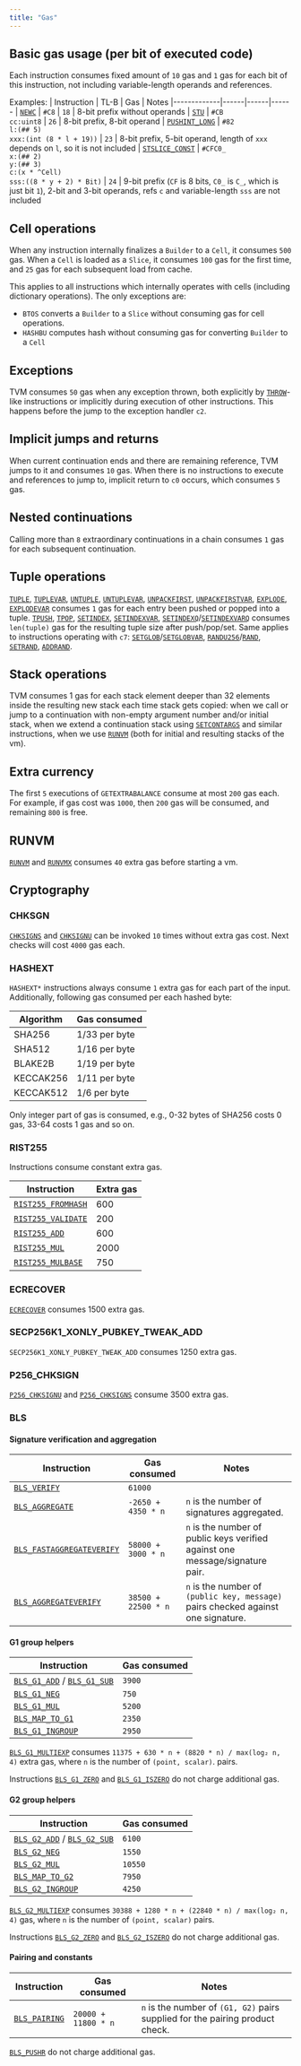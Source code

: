 ```yaml
---
title: "Gas"
---
```


## Basic gas usage (per bit of executed code)

Each instruction consumes fixed amount of `10` gas and `1` gas for each bit of this instruction, not including variable-length operands and references.

Examples:
| Instruction | TL-B | Gas | Notes
|-------------|------|------|------
| [`NEWC`](/tvm/instructions#c8-newc) | `#C8` | `18` | 8-bit prefix without operands
| [`STU`](/tvm/instructions#cb-stu)  | `#CB` <br />`cc:uint8` | `26` | 8-bit prefix, 8-bit operand
| [`PUSHINT_LONG`](/tvm/instructions#82-pushint_long) | `#82` <br />`l:(## 5)` <br />`xxx:(int (8 * l + 19))` | `23` | 8-bit prefix, 5-bit operand, length of `xxx` depends on `l`, so it is not included
| [`STSLICE_CONST`](/tvm/instructions#cfc0_-stsliceconst) | `#CFC0_` <br />`x:(## 2)` <br />`y:(## 3)` <br />`c:(x * ^Cell)` <br />`sss:((8 * y + 2) * Bit)` | `24` | 9-bit prefix (`CF` is 8 bits, `C0_` is `C_`, which is just bit `1`), 2-bit and 3-bit operands, refs `c` and variable-length `sss` are not included

## Cell operations

When any instruction internally finalizes a `Builder` to a `Cell`, it consumes `500` gas. When a `Cell` is loaded as a `Slice`, it consumes `100` gas for the first time, and `25` gas for each subsequent load from cache.

This applies to all instructions which internally operates with cells (including dictionary operations). The only exceptions are:
- `BTOS` converts a `Builder` to a `Slice` without consuming gas for cell operations.
- `HASHBU` computes hash without consuming gas for converting `Builder` to a `Cell`

## Exceptions

TVM consumes `50` gas when any exception thrown, both explicitly by [`THROW`](/tvm/instructions#f2c4_-throw)-like instructions or implicitly during execution of other instructions. This happens before the jump to the exception handler `c2`.

## Implicit jumps and returns

When current continuation ends and there are remaining reference, TVM jumps to it and consumes `10` gas. When there is no instructions to execute and references to jump to, implicit return to `c0` occurs, which consumes `5` gas.

## Nested continuations

Calling more than `8` extraordinary continuations in a chain consumes `1` gas for each subsequent continuation.

## Tuple operations

[`TUPLE`](/tvm/instructions#6f0-tuple), [`TUPLEVAR`](/tvm/instructions#6f80-tuplevar), [`UNTUPLE`](/tvm/instructions#6f2-untuple), [`UNTUPLEVAR`](/tvm/instructions#6f82-untuplevar), [`UNPACKFIRST`](/tvm/instructions#6f3-unpackfirst), [`UNPACKFIRSTVAR`](/tvm/instructions#6f83-unpackfirstvar), [`EXPLODE`](/tvm/instructions#6f4-explode), [`EXPLODEVAR`](/tvm/instructions#6f84-explodevar) consumes `1` gas for each entry been pushed or popped into a tuple. [`TPUSH`](/tvm/instructions#6f8c-tpush), [`TPOP`](/tvm/instructions#6f8d-tpop), [`SETINDEX`](/tvm/instructions#6f5-setindex), [`SETINDEXVAR`](/tvm/instructions#6f85-setindexvar), [`SETINDEXQ`](/tvm/instructions#6f7-setindexq)/[`SETINDEXVARQ`](/tvm/instructions#6f87-setindexvarq) consumes `len(tuple)` gas for the resulting tuple size after push/pop/set. Same applies to instructions operating with `c7`: [`SETGLOB`](/tvm/instructions#f87-setglob)/[`SETGLOBVAR`](/tvm/instructions#f860-setglobvar), [`RANDU256`](/tvm/instructions#f810-randu256)/[`RAND`](/tvm/instructions#f811-rand), [`SETRAND`](/tvm/instructions#f814-setrand), [`ADDRAND`](/tvm/instructions#f815-addrand).

## Stack operations

TVM consumes 1 gas for each stack element deeper than 32 elements inside the resulting new stack each time stack gets copied: when we call or jump to a continuation with non-empty argument number and/or initial stack, when we extend a continuation stack using [`SETCONTARGS`](/tvm/instructions#ec-setcontargs-n) and similar instructions, when we use [`RUNVM`](/tvm/instructions#db4-runvm) (both for initial and resulting stacks of the vm).

## Extra currency

The first `5` executions of `GETEXTRABALANCE` consume at most `200` gas each. For example, if gas cost was `1000`, then `200` gas will be consumed, and remaining `800` is free.

## RUNVM

[`RUNVM`](/tvm/instructions#db4-runvm) and [`RUNVMX`](/tvm/instructions#db50-runvmx) consumes `40` extra gas before starting a vm.

## Cryptography

### CHKSGN

[`CHKSIGNS`](/tvm/instructions#f911-chksigns) and [`CHKSIGNU`](/tvm/instructions#f910-chksignu) can be invoked `10` times without extra gas cost. Next checks will cost `4000` gas each.

### HASHEXT

`HASHEXT*` instructions always consume `1` extra gas for each part of the input. Additionally, following gas consumed per each hashed byte:

| Algorithm | Gas consumed
| --------- | --------- |
| SHA256 | 1/33 per byte
| SHA512 | 1/16 per byte
| BLAKE2B | 1/19 per byte
| KECCAK256 | 1/11 per byte
| KECCAK512 | 1/6 per byte

Only integer part of gas is consumed, e.g., 0-32 bytes of SHA256 costs 0 gas, 33-64 costs 1 gas and so on.

### RIST255

Instructions consume constant extra gas.

| Instruction | Extra gas |
| ----------- | --- |
| [`RIST255_FROMHASH`](/tvm/instructions#f920-rist255_fromhash) | 600
| [`RIST255_VALIDATE`](/tvm/instructions#f921-rist255_validate) | 200
| [`RIST255_ADD`](/tvm/instructions#f922-rist255_add) | 600
| [`RIST255_MUL`](/tvm/instructions#f924-rist255_mul) | 2000
| [`RIST255_MULBASE`](/tvm/instructions#f925-rist255_mulbase) | 750

### ECRECOVER

[`ECRECOVER`](/tvm/instructions#f912-ecrecover) consumes 1500 extra gas.

### SECP256K1_XONLY_PUBKEY_TWEAK_ADD

`SECP256K1_XONLY_PUBKEY_TWEAK_ADD` consumes 1250 extra gas.

### P256_CHKSIGN

[`P256_CHKSIGNU`](/tvm/instructions#f914-p256_chksignu) and [`P256_CHKSIGNS`](/tvm/instructions#f915-p256_chksigns) consume 3500 extra gas.

### BLS

#### Signature verification and aggregation

| Instruction | Gas consumed | Notes |
|-------------|--------------|-------|
| [`BLS_VERIFY`](/tvm/instructions#f93000-bls_verify) | `61000` |  |
| [`BLS_AGGREGATE`](/tvm/instructions#f93001-bls_aggregate) | `-2650 + 4350 * n` | `n` is the number of signatures aggregated. |
| [`BLS_FASTAGGREGATEVERIFY`](/tvm/instructions#f93002-bls_fastaggregateverify) | `58000 + 3000 * n` | `n` is the number of public keys verified against one message/signature pair. |
| [`BLS_AGGREGATEVERIFY`](/tvm/instructions#f93003-bls_aggregateverify) | `38500 + 22500 * n` | `n` is the number of `(public key, message)` pairs checked against one signature. |

#### G1 group helpers

| Instruction | Gas consumed |
|-------------|--------------|
| [`BLS_G1_ADD`](/tvm/instructions#f93010-bls_g1_add) / [`BLS_G1_SUB`](/tvm/instructions#f93011-bls_g1_sub) | `3900` |
| [`BLS_G1_NEG`](/tvm/instructions#f93012-bls_g1_neg) | `750` |
| [`BLS_G1_MUL`](/tvm/instructions#f93013-bls_g1_mul) | `5200` |
| [`BLS_MAP_TO_G1`](/tvm/instructions#f93016-bls_map_to_g1) | `2350` |
| [`BLS_G1_INGROUP`](/tvm/instructions#f93017-bls_g1_ingroup) | `2950` |

[`BLS_G1_MULTIEXP`](/tvm/instructions#f93014-bls_g1_multiexp) consumes `11375 + 630 * n + (8820 * n) / max(log₂ n, 4)` extra gas, where `n` is the number of `(point, scalar)`. pairs.

Instructions [`BLS_G1_ZERO`](/tvm/instructions#f93015-bls_g1_zero) and [`BLS_G1_ISZERO`](/tvm/instructions#f93018-bls_g1_iszero) do not charge additional gas.

#### G2 group helpers

| Instruction | Gas consumed |
|-------------|--------------|
| [`BLS_G2_ADD`](/tvm/instructions#f93020-bls_g2_add) / [`BLS_G2_SUB`](/tvm/instructions#f93021-bls_g2_sub) | `6100` |
| [`BLS_G2_NEG`](/tvm/instructions#f93022-bls_g2_neg) | `1550` |
| [`BLS_G2_MUL`](/tvm/instructions#f93023-bls_g2_mul) | `10550` |
| [`BLS_MAP_TO_G2`](/tvm/instructions#f93026-bls_map_to_g2) | `7950` |
| [`BLS_G2_INGROUP`](/tvm/instructions#f93027-bls_g2_ingroup) | `4250` |

[`BLS_G2_MULTIEXP`](/tvm/instructions#f93024-bls_g2_multiexp) consumes `30388 + 1280 * n + (22840 * n) / max(log₂ n, 4)` gas, where `n` is the number of `(point, scalar)` pairs.

Instructions [`BLS_G2_ZERO`](/tvm/instructions#f93025-bls_g2_zero) and [`BLS_G2_ISZERO`](/tvm/instructions#f93028-bls_g2_iszero) do not charge additional gas.

#### Pairing and constants

| Instruction | Gas consumed | Notes |
|-------------|--------------|-------|
| [`BLS_PAIRING`](/tvm/instructions#f93030-bls_pairing) | `20000 + 11800 * n` | `n` is the number of `(G1, G2)` pairs supplied for the pairing product check. |

[`BLS_PUSHR`](/tvm/instructions#f93031-bls_pushr) do not charge additional gas.

